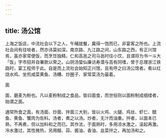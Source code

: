 ```yaml
---
---
---
```

title: 汤公馆
---



上海之饭店，中流社会以下之人，午晡就餐，冀得一饱而已，非宴客之所也。上流社会间有往啖者，然亦讳莫如深。南京路、九江路之间，山东路之西，有正兴馆焉，虽亦家常便饭，而烹饪独精。仁和高邕之司马邕时往小饮，且谓将为书一斗大「饭」字市招并自署款以荣之。山阴汤蛰仙廉访寿潜与高有同嗜，曾于总理浙江铁路时，宴工程师于此。自是而上流社会始知正兴馆，且有呼之曰汤公馆者。肴以红烧水鸡、坐煎咸菜黄鱼、汤糟、炒圈子、家常菜汤为最着。

面

面，磨麦为粉也。凡以麦粉制成之食品，皆曰面食，而世俗则以面粉制成细缕者，始谓之面。

通常所食之面，有汤面、炒面、拌面三大别，皆以火鸡、火腿、鸡丝、虾仁、醋鱼、黄鱼、蟹肉为佐料。汤者，煮之以汤。炒者，无汁而油重。拌者，以面本已熟，不再煮，但以加料和之而已。其作法，于面熟时，多用凉水激之，滚起再激。冷水激过，其性微热，另用醋、蒜、酱油、香油、韭菜拌之，再加汤和之。